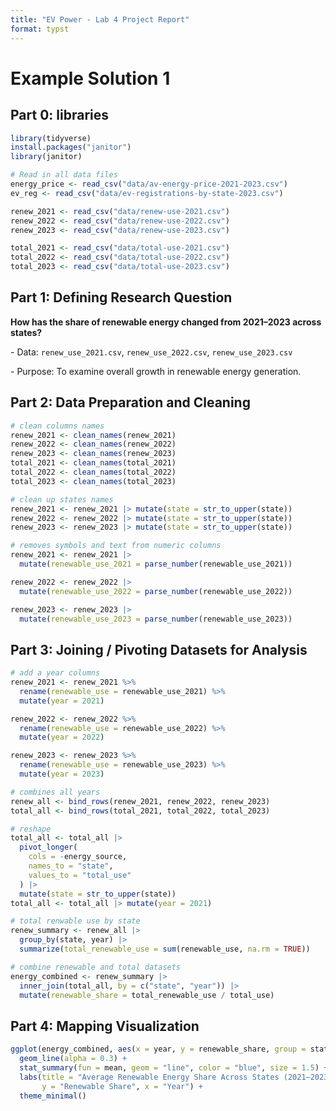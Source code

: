 ```yaml
---
title: "EV Power - Lab 4 Project Report"
format: typst
---
```


# Example Solution 1

## **Part 0: libraries**

```r
library(tidyverse)
install.packages("janitor")
library(janitor)

# Read in all data files
energy_price <- read_csv("data/av-energy-price-2021-2023.csv")
ev_reg <- read_csv("data/ev-registrations-by-state-2023.csv")

renew_2021 <- read_csv("data/renew-use-2021.csv")
renew_2022 <- read_csv("data/renew-use-2022.csv")
renew_2023 <- read_csv("data/renew-use-2023.csv")

total_2021 <- read_csv("data/total-use-2021.csv")
total_2022 <- read_csv("data/total-use-2022.csv")
total_2023 <- read_csv("data/total-use-2023.csv")
```

## **Part 1:** **Defining Research Question**

**How has the share of renewable energy changed from 2021–2023 across states?**

\- Data: `renew_use_2021.csv`, `renew_use_2022.csv`, `renew_use_2023.csv`

\- Purpose: To examine overall growth in renewable energy generation.

## **Part 2: Data Preparation and Cleaning**

```r
# clean columns names
renew_2021 <- clean_names(renew_2021)
renew_2022 <- clean_names(renew_2022)
renew_2023 <- clean_names(renew_2023)
total_2021 <- clean_names(total_2021)
total_2022 <- clean_names(total_2022)
total_2023 <- clean_names(total_2023)

# clean up states names
renew_2021 <- renew_2021 |> mutate(state = str_to_upper(state))
renew_2022 <- renew_2022 |> mutate(state = str_to_upper(state))
renew_2023 <- renew_2023 |> mutate(state = str_to_upper(state))

# removes symbols and text from numeric columns
renew_2021 <- renew_2021 |>
  mutate(renewable_use_2021 = parse_number(renewable_use_2021))

renew_2022 <- renew_2022 |>
  mutate(renewable_use_2022 = parse_number(renewable_use_2022))

renew_2023 <- renew_2023 |>
  mutate(renewable_use_2023 = parse_number(renewable_use_2023))
```

## **Part 3: Joining / Pivoting Datasets for Analysis**

```r
# add a year columns
renew_2021 <- renew_2021 %>%
  rename(renewable_use = renewable_use_2021) %>%
  mutate(year = 2021)

renew_2022 <- renew_2022 %>%
  rename(renewable_use = renewable_use_2022) %>%
  mutate(year = 2022)

renew_2023 <- renew_2023 %>%
  rename(renewable_use = renewable_use_2023) %>%
  mutate(year = 2023)

# combines all years
renew_all <- bind_rows(renew_2021, renew_2022, renew_2023)
total_all <- bind_rows(total_2021, total_2022, total_2023)

# reshape 
total_all <- total_all |>
  pivot_longer(
    cols = -energy_source, 
    names_to = "state", 
    values_to = "total_use"
  ) |>
  mutate(state = str_to_upper(state))
total_all <- total_all |> mutate(year = 2021)

# total renwable use by state
renew_summary <- renew_all |>
  group_by(state, year) |>
  summarize(total_renewable_use = sum(renewable_use, na.rm = TRUE))

# combine renewable and total datasets
energy_combined <- renew_summary |>
  inner_join(total_all, by = c("state", "year")) |>
  mutate(renewable_share = total_renewable_use / total_use)
```

## **Part 4: Mapping Visualization**

```r
ggplot(energy_combined, aes(x = year, y = renewable_share, group = state)) +
  geom_line(alpha = 0.3) +
  stat_summary(fun = mean, geom = "line", color = "blue", size = 1.5) +
  labs(title = "Average Renewable Energy Share Across States (2021–2023)",
       y = "Renewable Share", x = "Year") +
  theme_minimal()
```
